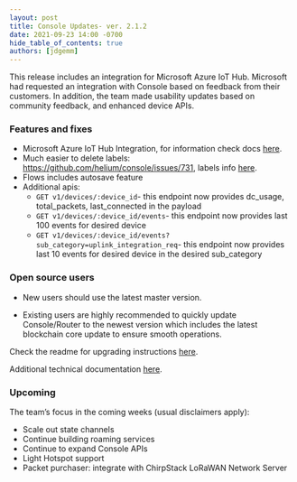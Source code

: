 ```yaml
---
layout: post
title: Console Updates- ver. 2.1.2
date: 2021-09-23 14:00 -0700
hide_table_of_contents: true
authors: [jdgemm]
---
```


This release includes an integration for Microsoft Azure IoT Hub. Microsoft had requested an
integration with Console based on feedback from their customers. In addition, the team made
usability updates based on community feedback, and enhanced device APIs.

<!--truncate-->

### Features and fixes

- Microsoft Azure IoT Hub Integration, for information check docs
  [here](https://docs.helium.com/use-the-network/console/integrations/azure/).
- Much easier to delete labels: https://github.com/helium/console/issues/731, labels info
  [here](https://docs.helium.com/use-the-network/console/labels).
- Flows includes autosave feature
- Additional apis:
  - `GET v1/devices/:device_id`- this endpoint now provides dc_usage, total_packets, last_connected
    in the payload
  - `GET v1/devices/:device_id/events`- this endpoint now provides last 100 events for desired
    device
  - `GET v1/devices/:device_id/events?sub_category=uplink_integration_req`- this endpoint now
    provides last 10 events for desired device in the desired sub_category

### Open source users

- New users should use the latest master version.

- Existing users are highly recommended to quickly update Console/Router to the newest version which
  includes the latest blockchain core update to ensure smooth operations.

Check the readme for upgrading instructions
[here](https://github.com/helium/console#upgrading-your-open-source-consolerouter).

Additional technical documentation
[here](https://docs.helium.com/use-the-network/run-console/#console-setup).

### Upcoming

The team’s focus in the coming weeks (usual disclaimers apply):

- Scale out state channels
- Continue building roaming services
- Continue to expand Console APIs
- Light Hotspot support
- Packet purchaser: integrate with ChirpStack LoRaWAN Network Server
